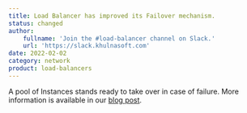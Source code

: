 ```yaml
---
title: Load Balancer has improved its Failover mechanism.
status: changed
author:
    fullname: 'Join the #load-balancer channel on Slack.'
    url: 'https://slack.khulnasoft.com'
date: 2022-02-02
category: network
product: load-balancers
---
```


A pool of Instances stands ready to take over in case of failure. More information is available in our [blog post](https://www.khulnasoft.com/en/blog/strengthening-our-load-balancer-failover-mechanism/).